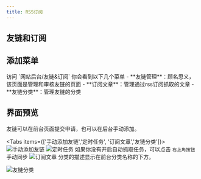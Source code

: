 ```yaml
---
title: RSS订阅
---
```




## 友链和订阅

## 添加菜单

<Steps>
	<Step>
	访问 `网站后台/友链&订阅`
	</Step>
	<Step>
	你会看到以下几个菜单
	- **友链管理**：顾名思义，该页面是管理和审核友链的页面
	- **订阅文章**：管理通过rss订阅抓取的文章
	- **友链分类**：管理友链的分类
	</Step>
</Steps>


## 界面预览

友链可以在前台页面提交申请，也可以在后台手动添加。


<Tabs items={['手动添加友链','定时任务', '订阅文章','友链分类']}>
  <Tab value="手动添加友链">
		![手动添加友链](/imgs/1744010285477.avif)
	</Tab>
  <Tab value="定时任务">
		![定时任务](/imgs/1744010139797.avif)
	</Tab>
  <Tab value="订阅文章">
	如果你没有开启自动抓取任务，可以点击 `右上角按钮` 手动同步
		![订阅文章](/imgs/1744010359939.avif)
	</Tab>
  <Tab value="友链分类">
分类的描述显示在前台分类名称的下方。

![友链分类](/imgs/1744010482039.avif)
	</Tab>
</Tabs>


